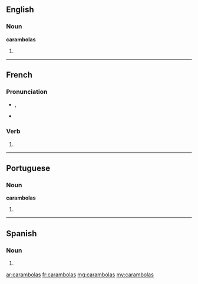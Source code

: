 ==English==

===Noun===
'''carambolas'''

# {{plural of|carambola}}

----

==French==

===Pronunciation===
* {{IPA|lang=fr|/ka.ʁɑ̃.bɔ.la/}}, {{X-SAMPA|/ka.RA~.bO.la/|lang=fr}}
* {{homophones|carambola|carambolât}}

===Verb===
{{fr-verb-form}}

# {{conjugation of|caramboler||2|s|[[past historic]]|lang=fr}}

----

==Portuguese==

===Noun===
'''carambolas''' {{f}}

# {{plural of|carambola|lang=pt}}

----

==Spanish==

===Noun===
{{head|es|noun form|g=f|g2=p}}

# {{plural of|carambola|lang=es|nocat=1}}

[[ar:carambolas]]
[[fr:carambolas]]
[[mg:carambolas]]
[[my:carambolas]]
